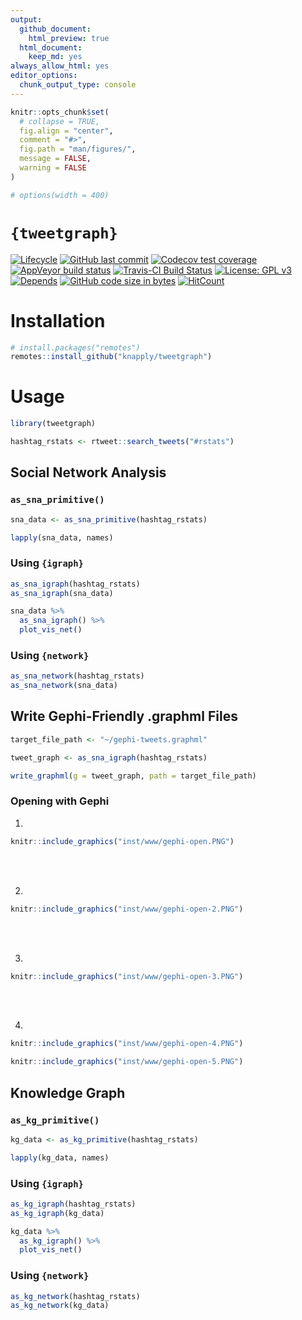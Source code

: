 ```yaml
---
output:
  github_document:
    html_preview: true
  html_document:
    keep_md: yes
always_allow_html: yes
editor_options: 
  chunk_output_type: console
---
```


<!-- README.Rmd generates README.md. -->

```r
knitr::opts_chunk$set(
  # collapse = TRUE,
  fig.align = "center",
  comment = "#>",
  fig.path = "man/figures/",
  message = FALSE,
  warning = FALSE
)

# options(width = 400)
```


# `{tweetgraph}`

<!-- badges: start -->
[![Lifecycle](https://img.shields.io/badge/lifecycle-experimental-orange.svg)](https://www.tidyverse.org/lifecycle/#experimental)
[![GitHub last commit](https://img.shields.io/github/last-commit/knapply/tweetgraph.svg)](https://github.com/knapply/tweetgraph/commits/master)
[![Codecov test coverage](https://codecov.io/gh/knapply/tweetgraph/branch/master/graph/badge.svg)](https://codecov.io/gh/knapply/tweetgraph?branch=master)
[![AppVeyor build status](https://ci.appveyor.com/api/projects/status/github/knapply/tweetgraph?branch=master&svg=true)](https://ci.appveyor.com/project/knapply/tweetgraph)
[![Travis-CI Build Status](https://travis-ci.org/knapply/tweetgraph.svg?branch=master)](https://travis-ci.org/knapply/tweetgraph)
[![License: GPL v3](https://img.shields.io/badge/License-GPLv3-blue.svg)](https://www.gnu.org/licenses/gpl-3.0)
[![Depends](https://img.shields.io/badge/Depends-GNU_R>=3.6-blue.svg)](https://www.r-project.org/)
[![GitHub code size in bytes](https://img.shields.io/github/languages/code-size/knapply/tweetgraph.svg)](https://github.com/knapply/tweetgraph)
[![HitCount](http://hits.dwyl.io/knapply/tweetgraph.svg)](http://hits.dwyl.io/knapply/tweetgraph)
<!-- badges: end -->



# Installation

```r
# install.packages("remotes")
remotes::install_github("knapply/tweetgraph")
```

# Usage

```r
library(tweetgraph)

hashtag_rstats <- rtweet::search_tweets("#rstats")
```


## Social Network Analysis

### `as_sna_primitive()`

```r
sna_data <- as_sna_primitive(hashtag_rstats)

lapply(sna_data, names)
```

### Using `{igraph}`

```r
as_sna_igraph(hashtag_rstats)
as_sna_igraph(sna_data)
```

```r
sna_data %>% 
  as_sna_igraph() %>% 
  plot_vis_net()
```

### Using `{network}`

```r
as_sna_network(hashtag_rstats)
as_sna_network(sna_data)
```

## Write Gephi-Friendly .graphml Files


```r
target_file_path <- "~/gephi-tweets.graphml"

tweet_graph <- as_sna_igraph(hashtag_rstats)

write_graphml(g = tweet_graph, path = target_file_path)
```

### Opening with Gephi

1.

```r
knitr::include_graphics("inst/www/gephi-open.PNG")
```

<br><br>

2.

```r
knitr::include_graphics("inst/www/gephi-open-2.PNG")
```

<br><br>

3.

```r
knitr::include_graphics("inst/www/gephi-open-3.PNG")
```

<br><br>

4.

```r
knitr::include_graphics("inst/www/gephi-open-4.PNG")
```


```r
knitr::include_graphics("inst/www/gephi-open-5.PNG")
```



## Knowledge Graph

### `as_kg_primitive()`

```r
kg_data <- as_kg_primitive(hashtag_rstats)

lapply(kg_data, names)
```

### Using `{igraph}`

```r
as_kg_igraph(hashtag_rstats)
as_kg_igraph(kg_data)
```

```r
kg_data %>% 
  as_kg_igraph() %>% 
  plot_vis_net()
```

### Using `{network}`

```r
as_kg_network(hashtag_rstats)
as_kg_network(kg_data)
```